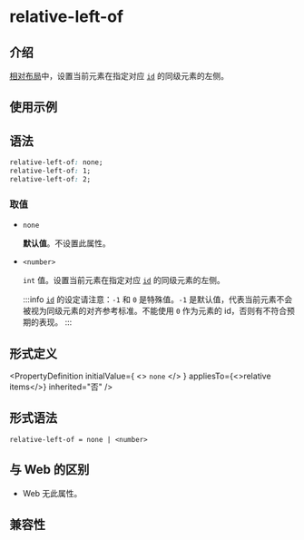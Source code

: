 # relative-left-of

## 介绍

[相对布局](guide/ui/layout/relative-layout.mdx)中，设置当前元素在指定对应 [`id`](./relative-id.mdx) 的同级元素的左侧。

## 使用示例


<Go
  example="css-api"
  entry="src/relative-left-of"
  defaultFile="src/relative-left-of/App.tsx"
  img="/assets/doc/css/relative-left-of.png"
  defaultEntryFile="dist/relative-left-of.lynx.bundle"
  entry="src/relative-left-of"
/>

## 语法

```css
relative-left-of: none;
relative-left-of: 1;
relative-left-of: 2;
```

### 取值

- `none`

  **默认值**。不设置此属性。

- `<number>`

  `int` 值。设置当前元素在指定对应 [`id`](./relative-id.mdx) 的同级元素的左侧。

  :::info
  [`id`](./relative-id.mdx) 的设定请注意：`-1` 和 `0` 是特殊值。`-1` 是默认值，代表当前元素不会被视为同级元素的对齐参考标准。不能使用 `0` 作为元素的 id，否则有不符合预期的表现。
  :::

## 形式定义


<PropertyDefinition
  initialValue={
    <>
      <code>none</code>
    </>
  }
  appliesTo={<>relative items</>}
  inherited="否"
/>

## 形式语法

```
relative-left-of = none | <number>
```

## 与 Web 的区别

- Web 无此属性。

## 兼容性


<LegacyCompatTable metadata="css/properties/relative-left-of" />

